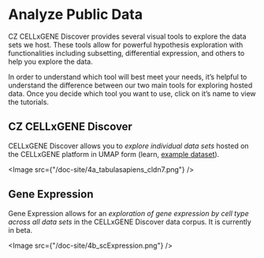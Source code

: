 # Analyze Public Data

CZ CELLxGENE Discover provides several visual tools to explore the data sets we host. These tools allow for powerful hypothesis exploration with functionalities including subsetting, differential expression, and others to help you explore the data.

In order to understand which tool will best meet your needs, it’s helpful to understand the difference between our two main tools for exploring hosted data. Once you decide which tool you want to use, click on it’s name to view the tutorials.

## CZ CELLxGENE Discover

CELLxGENE Discover allows you to _explore individual data sets_ hosted on the CELLxGENE platform in UMAP form (<NextLink href="/docs/04__Analyze%20Public%20Data/4_1__Hosted%20Tutorials">learn</NextLink>, [example dataset](https://cellxgene.cziscience.com/e/53d208b0-2cfd-4366-9866-c3c6114081bc.cxg/)).

<Image src={"/doc-site/4a_tabulasapiens_cldn7.png"} />

## <NextLink href="/docs/04__Analyze%20Public%20Data/4_2__scExpression%20Documentation/4_2_1__Get%20Started">Gene Expression</NextLink>

Gene Expression allows for an _exploration of gene expression by cell type across all
data sets_ in the CELLxGENE Discover data corpus. It is currently in beta.

<Image src={"/doc-site/4b_scExpression.png"} />
